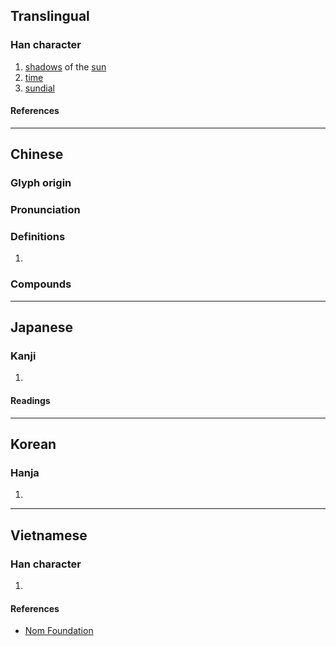 {{character info}}
==Translingual==

===Han character===
{{Han char|rn=72|rad=日|as=08|sn=12|four=60604|canj=AHOR,AHYR|ids=⿱日咎}}

# [[shadow]]s of the [[sun]]
# [[time]]
# [[sundial]]

====References====
{{Han ref|kx=0497.100|dkj=14005|dj=0863.180|hdz=21519.150|uh=6677}}

----

==Chinese==
{{zh-forms}}

===Glyph origin===
{{Han etym}}

===Pronunciation===
{{zh-pron
|m=guǐ
|c=gwai2
|mc=y
|oc=y
|ma=
|cat=n
}}

===Definitions===
{{zh-hanzi}}

# {{rfdef|zh}}

===Compounds===
{{zh-der|寸晷|日不移晷|日晷|日晷儀|日無暇晷|昃晷|晷刻|晷針|淹晷|焚膏繼晷|燃膏繼晷|移晷|繼晷焚膏|風檐寸晷|風簷寸晷}}

----

==Japanese==

===Kanji===
{{ja-kanji|grade=|rs=日08}}

# {{rfdef|ja|sort=日08}}

====Readings====
{{ja-readings
|on=き
|kun=かげ
}}

----

==Korean==

===Hanja===
{{ko-hanja|귀}}

# {{rfdef|ko|sort=日08}}

----

==Vietnamese==

===Han character===
{{vi-readings|rs=日08|reading=quỹ}}

# {{rfdef|vi|sort=日08}}

====References====
* [http://nomfoundation.org/common/nom_details.php?codepoint=6677 Nom Foundation]